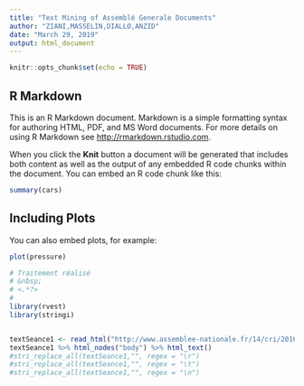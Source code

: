 ```yaml
---
title: "Text Mining of Assemblé Generale Documents"
author: "ZIANI,MASSELIN,DIALLO,ANZID"
date: "March 29, 2019"
output: html_document
---
```


```r
knitr::opts_chunk$set(echo = TRUE)
```

## R Markdown

This is an R Markdown document. Markdown is a simple formatting syntax for authoring HTML, PDF, and MS Word documents. For more details on using R Markdown see <http://rmarkdown.rstudio.com>.

When you click the **Knit** button a document will be generated that includes both content as well as the output of any embedded R code chunks within the document. You can embed an R code chunk like this:

```r
summary(cars)
```

## Including Plots

You can also embed plots, for example:

```r
plot(pressure)
```


```r

# Traitement réalisé
# &nbsp;
# <.*?>
# 
library(rvest)
library(stringi)


textSeance1 <- read_html("http://www.assemblee-nationale.fr/14/cri/2016-2017/20170123.asp")
textSeance1 %>% html_nodes("body") %>% html_text()
#stri_replace_all(textSeance1,"", regex = "\r")
#stri_replace_all(textSeance1,"", regex = "\t")
#stri_replace_all(textSeance1,"", regex = "\n")



```



